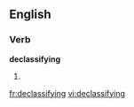 ==English==

===Verb===
'''declassifying'''

# {{third-person singular of|[[declassify]]}}

[[fr:declassifying]]
[[vi:declassifying]]